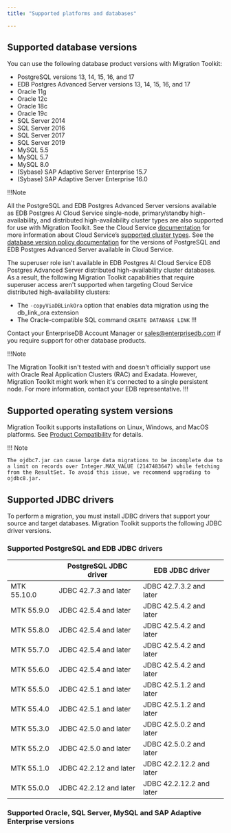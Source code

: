 ```yaml
---
title: "Supported platforms and databases"

---
```


## Supported database versions

You can use the following database product versions with Migration Toolkit:

-   PostgreSQL versions 13, 14, 15, 16, and 17
-   EDB Postgres Advanced Server versions 13, 14, 15, 16, and 17
-   Oracle 11g
-   Oracle 12c
-   Oracle 18c
-   Oracle 19c
-   SQL Server 2014
-   SQL Server 2016
-   SQL Server 2017
-   SQL Server 2019
-   MySQL 5.5
-   MySQL 5.7
-   MySQL 8.0
-   (Sybase) SAP Adaptive Server Enterprise 15.7
-   (Sybase) SAP Adaptive Server Enterprise 16.0

!!!Note

All the PostgreSQL and EDB Postgres Advanced Server versions available as EDB Postgres AI Cloud Service single-node, primary/standby high-availability, and distributed high-availability cluster types are also supported for use with Migration Toolkit. See the Cloud Service [documentation](/edb-postgres-ai/cloud-service/) for more information about Cloud Service’s [supported cluster types](/edb-postgres-ai/cloud-service/references/supported_cluster_types/). See the [database version policy documentation](/edb-postgres-ai/cloud-service/references/supported_database_versions/) for the versions of PostgreSQL and EDB Postgres Advanced Server available in Cloud Service.

The superuser role isn't available in EDB Postgres AI Cloud Service EDB Postgres Advanced Server distributed high-availability cluster databases. As a result, the following Migration Toolkit capabilities that require superuser access aren't supported when targeting Cloud Service distributed high-availability clusters:

-   The `-copyViaDBLinkOra` option that enables data migration using the db_link_ora extension
-   The Oracle-compatible SQL command `CREATE DATABASE LINK`
!!!

Contact your EnterpriseDB Account Manager or [sales@enterprisedb.com](mailto:sales@enterprisedb.com) if you require support for other database products.

!!!Note

The Migration Toolkit isn't tested with and doesn't officially support use with Oracle Real Application Clusters (RAC) and Exadata. However, Migration Toolkit might work when it's connected to a single persistent node. For more information, contact your EDB representative.
!!!

## Supported operating system versions

Migration Toolkit supports installations on Linux, Windows, and MacOS platforms. See [Product Compatibility](https://www.enterprisedb.com/platform-compatibility#mtk) for details.

!!! Note

    The ojdbc7.jar can cause large data migrations to be incomplete due to a limit on records over Integer.MAX_VALUE (2147483647) while fetching from the ResultSet. To avoid this issue, we recommend upgrading to ojdbc8.jar.

## Supported JDBC drivers

To perform a migration, you must install JDBC drivers that support your source and target databases. Migration Toolkit supports the following JDBC driver versions.

### Supported PostgreSQL and EDB JDBC drivers

|             | PostgreSQL JDBC driver | EDB JDBC driver          |
|-------------|------------------------|--------------------------|
| MTK 55.10.0 | JDBC 42.7.3 and later  | JDBC 42.7.3.2 and later  |
| MTK 55.9.0  | JDBC 42.5.4 and later  | JDBC 42.5.4.2 and later  |
| MTK 55.8.0  | JDBC 42.5.4 and later  | JDBC 42.5.4.2 and later  |
| MTK 55.7.0  | JDBC 42.5.4 and later  | JDBC 42.5.4.2 and later  |
| MTK 55.6.0  | JDBC 42.5.4 and later  | JDBC 42.5.4.2 and later  |
| MTK 55.5.0  | JDBC 42.5.1 and later  | JDBC 42.5.1.2 and later  |
| MTK 55.4.0  | JDBC 42.5.1 and later  | JDBC 42.5.1.2 and later  |
| MTK 55.3.0  | JDBC 42.5.0 and later  | JDBC 42.5.0.2 and later  |
| MTK 55.2.0  | JDBC 42.5.0 and later  | JDBC 42.5.0.2 and later  |
| MTK 55.1.0  | JDBC 42.2.12 and later | JDBC 42.2.12.2 and later |
| MTK 55.0.0  | JDBC 42.2.12 and later | JDBC 42.2.12.2 and later |


### Supported Oracle, SQL Server, MySQL and SAP Adaptive Enterprise versions

